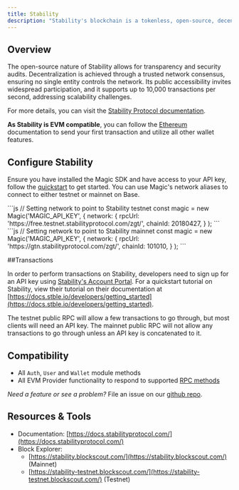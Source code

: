 ---
title: Stability
description: "Stability's blockchain is a tokenless, open-source, decentralized, public, and highly scalable platform. It eliminates transaction fees by using API keys instead of tokens. "
---

## Overview

The open-source nature of Stability allows for transparency and security audits. Decentralization is achieved through a trusted network consensus, ensuring no single entity controls the network. Its public accessibility invites widespread participation, and it supports up to 10,000 transactions per second, addressing scalability challenges.

For more details, you can visit the [Stability Protocol documentation](https://docs.stabilityprotocol.com/how_stability_works/intro_to_stability).

**As Stability is EVM compatible**, you can follow the [Ethereum](/docs/embedded-wallet/blockchains/featured-chains/ethereum/javascript) documentation to send your first transaction and utilize all other wallet features.

## Configure Stability

Ensure you have installed the Magic SDK and have access to your API key, follow the [quickstart](/docs/home/quickstart/cli) to get started. You can use Magic's network aliases to connect to either testnet or mainnet on Base.

<Tabs>
    <Tab title="Testnet">
```js
// Setting network to point to Stability testnet
const magic = new Magic('MAGIC_API_KEY', {
    network: {
        rpcUrl: 'https://free.testnet.stabilityprotocol.com/zgt/<STABILITY_API_KEY>',
        chainId: 20180427,
  }
);
```
    </Tab>
    <Tab title="Mainnet">
```js
// Setting network to point to Stability mainnet
const magic = new Magic('MAGIC_API_KEY', {
    network: {
        rpcUrl: 'https://gtn.stabilityprotocol.com/zgt/<STABILITY_API_KEY>',
        chainId: 101010,
  }
);
```
    </Tab>
</Tabs>

##Transactions

In order to perform transactions on Stability, developers need to sign up for an API key using [Stability's Account Portal](https://account.stabilityprotocol.com/). For a quickstart tutorial on Stability, view their tutorial on their documentation at [https://docs.stble.io/developers/getting_started](https://docs.stble.io/developers/getting_started).

The testnet public RPC will allow a few transactions to go through, but most clients will need an API key. The mainnet public RPC will not allow any transactions to go through unless an API key is concatenated to it.

## Compatibility

- All `Auth`, `User` and `Wallet` module methods
- All EVM Provider functionality to respond to supported [RPC methods](/docs/embedded-wallet/api/client-side-sdks/web#evm-rpc-methods)

_Need a feature or see a problem?_ File an issue on our [github repo](https://github.com/magiclabs/magic-js).

## Resources & Tools

- Documentation: [https://docs.stabilityprotocol.com/](https://docs.stabilityprotocol.com/)
- Block Explorer:
  - [https://stability.blockscout.com/](https://stability.blockscout.com/) (Mainnet)
  - [https://stability-testnet.blockscout.com/](https://stability-testnet.blockscout.com/) (Testnet)
